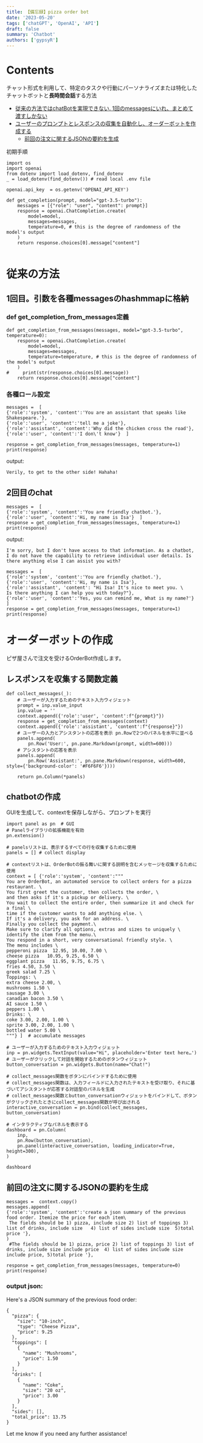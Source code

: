 ```yaml
---
title: 【備忘録】pizza order bot
date: '2023-05-20'
tags: ['chatGPT', 'OpenAI', 'API']
draft: false
summary: 'Chatbot'
authors: ['gypsyR']
---
```


# Contents

チャット形式を利用して、特定のタスクや行動にパーソナライズまたは特化したチャットボットと**長時間会話**する方法

- [従来の方法ではchatBotを実現できない. 1回のmessagesにいれ、まとめて渡すしかない](#0)
- [ユーザーのプロンプトとレスポンスの収集を自動化し、オーダーボットを作成する](#1)
    - [前回の注文に関するJSONの要約を生成](#2)

初期手順

```
import os
import openai
from dotenv import load_dotenv, find_dotenv
_ = load_dotenv(find_dotenv()) # read local .env file

openai.api_key  = os.getenv('OPENAI_API_KEY')

def get_completion(prompt, model="gpt-3.5-turbo"):
    messages = [{"role": "user", "content": prompt}]
    response = openai.ChatCompletion.create(
        model=model,
        messages=messages,
        temperature=0, # this is the degree of randomness of the model's output
    )
    return response.choices[0].message["content"]


```


<a id="0"></a>
# 従来の方法
## 1回目。引数を各種messagesのhashmmapに格納
### def get_completion_from_messages定義

```
def get_completion_from_messages(messages, model="gpt-3.5-turbo", temperature=0):
    response = openai.ChatCompletion.create(
        model=model,
        messages=messages,
        temperature=temperature, # this is the degree of randomness of the model's output
    )
#     print(str(response.choices[0].message))
    return response.choices[0].message["content"]

```

### 各種ロール設定
```
messages =  [  
{'role':'system', 'content':'You are an assistant that speaks like Shakespeare.'},    
{'role':'user', 'content':'tell me a joke'},   
{'role':'assistant', 'content':'Why did the chicken cross the road'},   
{'role':'user', 'content':'I don\'t know'}  ]
```
```
response = get_completion_from_messages(messages, temperature=1)
print(response)
```
output:

```
Verily, to get to the other side! Hahaha!
```

## 2回目のchat

```
messages =  [  
{'role':'system', 'content':'You are friendly chatbot.'},    
{'role':'user', 'content':'Hi, my name is Isa'}  ]
response = get_completion_from_messages(messages, temperature=1)
print(response)
```
output:
```
I'm sorry, but I don't have access to that information. As a chatbot, I do not have the capability to retrieve individual user details. Is there anything else I can assist you with?
```

```
messages =  [  
{'role':'system', 'content':'You are friendly chatbot.'},
{'role':'user', 'content':'Hi, my name is Isa'},
{'role':'assistant', 'content': "Hi Isa! It's nice to meet you. \
Is there anything I can help you with today?"},
{'role':'user', 'content':'Yes, you can remind me, What is my name?'}  ]
response = get_completion_from_messages(messages, temperature=1)
print(response)
```

<a id="1"></a>

# オーダーボットの作成

ピザ屋さんで注文を受けるOrderBot作成します。

## レスポンスを収集する関数定義

```
def collect_messages(_):
    # ユーザーが入力するためのテキスト入力ウィジェット
    prompt = inp.value_input
    inp.value = ''
    context.append({'role':'user', 'content':f"{prompt}"})
    response = get_completion_from_messages(context) 
    context.append({'role':'assistant', 'content':f"{response}"})
    # ユーザーの入力とアシスタントの応答を表示 pn.Rowで2つのパネルを水平に並べる
    panels.append(
        pn.Row('User:', pn.pane.Markdown(prompt, width=600)))
    # アシスタントの応答を表示
    panels.append(
        pn.Row('Assistant:', pn.pane.Markdown(response, width=600, style={'background-color': '#F6F6F6'})))
 
    return pn.Column(*panels)
```
## chatbotの作成

GUIを生成して、contextを保存しながら、プロンプトを実行

```
import panel as pn  # GUI
# Panelライブラリの拡張機能を有効
pn.extension()

# panelsリストは、表示するすべての行を収集するために使用
panels = [] # collect display 

# contextリストは、OrderBotの振る舞いに関する説明を含むメッセージを収集するために使用
context = [ {'role':'system', 'content':"""
You are OrderBot, an automated service to collect orders for a pizza restaurant. \
You first greet the customer, then collects the order, \
and then asks if it's a pickup or delivery. \
You wait to collect the entire order, then summarize it and check for a final \
time if the customer wants to add anything else. \
If it's a delivery, you ask for an address. \
Finally you collect the payment.\
Make sure to clarify all options, extras and sizes to uniquely \
identify the item from the menu.\
You respond in a short, very conversational friendly style. \
The menu includes \
pepperoni pizza  12.95, 10.00, 7.00 \
cheese pizza   10.95, 9.25, 6.50 \
eggplant pizza   11.95, 9.75, 6.75 \
fries 4.50, 3.50 \
greek salad 7.25 \
Toppings: \
extra cheese 2.00, \
mushrooms 1.50 \
sausage 3.00 \
canadian bacon 3.50 \
AI sauce 1.50 \
peppers 1.00 \
Drinks: \
coke 3.00, 2.00, 1.00 \
sprite 3.00, 2.00, 1.00 \
bottled water 5.00 \
"""} ]  # accumulate messages

# ユーザーが入力するためのテキスト入力ウィジェット
inp = pn.widgets.TextInput(value="Hi", placeholder='Enter text here…')
# ユーザーがクリックして対話を開始するためのボタンウィジェット
button_conversation = pn.widgets.Button(name="Chat!")

# collect_messages関数をボタンにバインドするために使用
# collect_messages関数は、入力フィールドに入力されたテキストを受け取り、それに基づいてアシスタントが応答する対話型のパネルを生成
# collect_messages関数とbutton_conversationウィジェットをバインドして、ボタンがクリックされたときにcollect_messages関数が呼び出される
interactive_conversation = pn.bind(collect_messages, button_conversation)

# インタラクティブなパネルを表示する
dashboard = pn.Column(
    inp,
    pn.Row(button_conversation),
    pn.panel(interactive_conversation, loading_indicator=True, height=300),
)

dashboard
```

<a id="2"></a>
## 前回の注文に関するJSONの要約を生成

```
messages =  context.copy()
messages.append(
{'role':'system', 'content':'create a json summary of the previous food order. Itemize the price for each item\
 The fields should be 1) pizza, include size 2) list of toppings 3) list of drinks, include size   4) list of sides include size  5)total price '},    
)
 #The fields should be 1) pizza, price 2) list of toppings 3) list of drinks, include size include price  4) list of sides include size include price, 5)total price '},    

response = get_completion_from_messages(messages, temperature=0)
print(response)
```
### output json:
Here's a JSON summary of the previous food order:

```
{
  "pizza": {
    "size": "10-inch",
    "type": "Cheese Pizza",
    "price": 9.25
  },
  "toppings": [
    {
      "name": "Mushrooms",
      "price": 1.50
    }
  ],
  "drinks": [
    {
      "name": "Coke",
      "size": "20 oz",
      "price": 3.00
    }
  ],
  "sides": [],
  "total_price": 13.75
}
``` 

Let me know if you need any further assistance!

